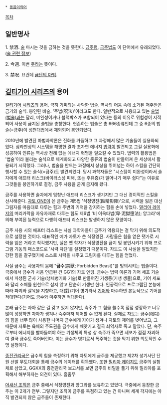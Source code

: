 * [[동음이의어]]

[[목차]]
== 일반명사 ==
1. 禁酒. [[술]] 마시는 것을 금하는 것을 뜻한다. [[금주령]], [[금주법]]도 이 단어에서 유래되었다. ([[술 관련 정보]])

2. 今週. 이번 [[주]]라는 뜻이다.

3. 禁呪. 요컨데 [[금단의 마법]].

== [[길티기어 시리즈]]의 용어 ==
{{{+1 禁呪 / Forbidden Magic}}}

[[길티기어 시리즈]]의 용어. 극히 기피되는 사악한 법술. 역사의 어둠 속에 소거된 저주받은 금기의 술식. 봉인된 비술. '주법(呪法)'이라고도 한다. 일반적으로 사용되고 있는 [[법력|술법(법술)]]과는 달리, 미완성이거나 블랙박스가 포함되어 있다는 등의 이유로 위험성이 지적되어 사용이 금지된 술법을 총칭한다. 현존하는 법술은 총 666종류인데 그 중 6종의 법술(=금주)이 성천대법에서 제외되어 봉인되었다.

2010년에 발견된 마법과학론은 진화를 거듭하고 그 과정에서 많은 기술들이 실용화되었다. 삼라만상의 시스템을 해명한 결과 초자연 에너지 [[법력]]이 발견되고 그걸 실용화에 성공하여 인류는 역사상 전례 없는 에너지 혁명을 일으킬 수 있었다. 법력의 활용법은 '법술'이라 불리는 술식으로 체계화되고 다양한 종류의 법술이 만들어져 온 세상에서 활용되기 시작했다. 그러나, 법술을 만드는 과정에서 상상을 뛰어넘는 하이 스킬을 간단히 행사할 수 있는 술식(=금주)도 발견되었다. 당시 과학자들은 "시스템이 미완성이라서 술자에게 애프터 리스크(바이러스성 피해, 또는 후유증)가 일어나기 매우 쉽다"는 이유로 그것들을 봉인하기로 결정, 금주 사용을 굳게 금지해 왔다.

금주를 사용하면 술자에게 엄청난 애프터 리스크가 생기지만 그 대신 경이적인 스킬을 선사해준다. [[자토 ONE]]이 쓴 금주는 제5법 '식정영진(蝕精影陣)'으로, 시력을 잃은 대신 그림자를 마음대로 다루는 힘과 주변의 기척을 감지하는 힘을 손에 넣었다. [[밀리아 레이지]]의 머리카락을 자유자재로 다루는 힘도 제6법 '비 이옥타법(卑·泥獄墮法); 앙그라'에 의해 부여된 능력으로 다행히 애프터 리스크는 발생하지 않은 모양이다.

금주 사용 시의 애프터 리스트는 사실 과학자들이 금주가 악용되는 걸 막기 위해 의도적으로 설정한 것이다. 대표적인 예가 자토가 쓴 식정영진. 사람들은 힘을 얻은 댓가로 시력을 잃은 거라고 착각했지만, 실은 옛 학자가 식정영진을 금지 및 봉인시키기 위해 프로그램 기동의 패스코드로 '시력 차단'를 설정했기 때문이다. 자토도 이 사실을 알았지만 강한 힘을 갈구했기에 스스로 시력을 내주고 그림자를 다루는 힘을 얻었다.

사실 금주는 사용자의 몸에 "'''금수'''(禁獸; Forbidden Beast)"를 빙의시키는 법술이다. 극중에서 금수가 처음 언급된 건 GG1의 자토 엔딩. 금수는 법력 이론과 기어 세포 기술에서 파생된 군사 기술(생체병기화 기술)로 만들어진 기생종(기생 생물)으로, 기어 세포와 달리 소체를 원천으로 삼지 않고 단순히 기생만 한다. 인공적으로 프로그램된 본능에 따라 파괴와 살육을 지향하고, 대(對)기어 병기라서 [[기어]]와 마주하면 본능적으로 기어를 적대한다(기어도 금수와 마주하면 적대한다).

본래 금주는 자아 같은 걸 갖고 있지 않지만, 숙주가 그 힘을 쓸수록 점점 성장하고 너무 많이 성장하면 자아가 생겨나 숙주마저 제어할 수 없게 된다. 실제로 자토는 금수([[에디]])의 힘을 너무 많이 사용한 나머지 금수에게 자아가 생겨나 자토의 제어를 벗어났고, 그 때문에 자토는 육체의 주도권을 금수에게 빼앗기고 결국 쇠약사로 죽고 말았다. 단, 숙주로부터 에너지를 빨아들여야 하는 기생체의 특성 상 숙주가 죽으면 세포가 점점 자괴하여 결국 금수도 죽어버린다. 이는 금수가 병기로서 폭주하는 것을 막기 위한 의도적인 수명 설정이다.

[[종전관리국]]은 금수의 힘을 측정하기 위해 자토에게 금주를 제공했고 제2차 성기사단 단원 선발 무도대회을 통해 금수의 데이터를 획득했다. 또한 [[밀리아 레이지]]도 금주의 실험체로 삼았고, GGXX의 종전관리국 보고서를 보면 금주의 비밀을 풀기 위해 밀리아를 포획해서 해부하자는 의견이 있다. 흠좀무

[[어새신 조직]]은 금주 중에서 식정영진과 앙그라를 보유하고 있었다. 극중에서 등장한 금주는 이 2개가 전부. 그렇지만 조직이 금주를 독점하고 있는 건 아니며 세계 각지에는 아직 발견되지 않은 금주들이 존재한다.
